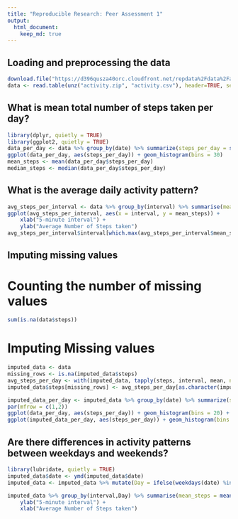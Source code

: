 ---
title: "Reproducible Research: Peer Assessment 1"
output: 
  html_document:
    keep_md: true
---


## Loading and preprocessing the data
```{r echo = TRUE}
download.file("https://d396qusza40orc.cloudfront.net/repdata%2Fdata%2Factivity.zip", destfile = "activity.zip")
data <- read.table(unz("activity.zip", "activity.csv"), header=TRUE, sep = ",", colClasses = c("numeric", "factor", "numeric"))
```


## What is mean total number of steps taken per day?
```{r}
library(dplyr, quietly = TRUE)
library(ggplot2, quietly = TRUE)
data_per_day <- data %>% group_by(date) %>% summarize(steps_per_day = sum(steps, na.rm = TRUE))
ggplot(data_per_day, aes(steps_per_day)) + geom_histogram(bins = 30)
mean_steps <- mean(data_per_day$steps_per_day)
median_steps <- median(data_per_day$steps_per_day)
```
## What is the average daily activity pattern?
```{r}
avg_steps_per_interval <- data %>% group_by(interval) %>% summarise(mean_steps = mean(steps, na.rm = TRUE))
ggplot(avg_steps_per_interval, aes(x = interval, y = mean_steps)) +    geom_line() +
    xlab("5-minute interval") +
    ylab("Average Number of Steps taken")
avg_steps_per_interval$interval[which.max(avg_steps_per_interval$mean_steps)]
```

## Imputing missing values
# Counting the number of missing values
```{R}
sum(is.na(data$steps))
```

# Imputing Missing values
```{r}
imputed_data <- data
missing_rows <- is.na(imputed_data$steps)
avg_steps_per_day <- with(imputed_data, tapply(steps, interval, mean, na.rm = TRUE))
imputed_data$steps[missing_rows] <- avg_steps_per_day[as.character(imputed_data$interval[missing_rows])]

imputed_data_per_day <- imputed_data %>% group_by(date) %>% summarize(steps_per_day = sum(steps))
par(mfrow = c(1,2))
ggplot(data_per_day, aes(steps_per_day)) + geom_histogram(bins = 20) + geom_vline(xintercept = mean(data_per_day$steps_per_day), size = 1.5, alpha = 0.5, col = "cyan")
ggplot(imputed_data_per_day, aes(steps_per_day)) + geom_histogram(bins = 20) + geom_vline(xintercept = mean(imputed_data_per_day$steps_per_day), size = 1.5, alpha = 0.5, col = "red")
```

## Are there differences in activity patterns between weekdays and weekends?
```{r}
library(lubridate, quietly = TRUE)
imputed_data$date <- ymd(imputed_data$date)
imputed_data <- imputed_data %>% mutate(Day = ifelse(weekdays(date) %in% c("Saturday", "Sunday"), "Weekend", "Weekday"))

imputed_data %>% group_by(interval,Day) %>% summarise(mean_steps = mean(steps, na.rm = TRUE)) %>% ggplot(aes(x = interval, y = mean_steps, col = Day)) +    geom_line() + facet_grid(Day~.) +
    ylab("5-minute interval") +
    xlab("Average Number of Steps taken")
```